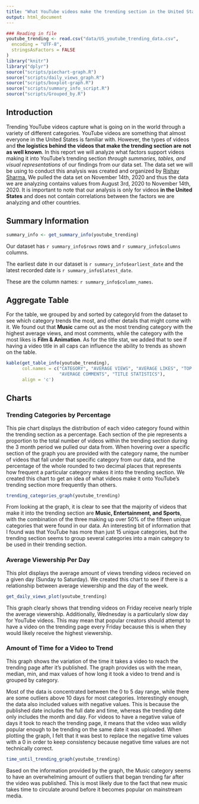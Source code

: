 ```yaml
---
title: "What YouTube videos make the trending section in the United States?"
output: html_document
---
```


```r
### Reading in file
youtube_trending <- read.csv("data/US_youtube_trending_data.csv",
  encoding = "UTF-8",
  stringsAsFactors = FALSE
)
library("knitr")
library("dplyr")
source("scripts/piechart-graph.R")
source("scripts/daily_views_graph.R")
source("scripts/boxplot-graph.R")
source("scripts/summary_info_script.R")
source("scripts/Grouped_by.R")
```
## Introduction

Trending YouTube videos capture what is going on in the world through a variety
of different categories. YouTube videos are something that almost everyone in 
the United States is familiar with. However, the types of videos and **the 
logistics behind the videos that make the trending section are not as 
well known**. In this report we will analyze what factors support videos making 
it into YouTube's trending section _through summaries, tables, and visual 
representations_ of our findings from our data set. The data set we will be
using to conduct this analysis was created and organized by 
[Rishav Sharma.](https://www.kaggle.com/rsrishav/youtube-trending-video-dataset?select=US_youtube_trending_data.csv)
We pulled the data set on November 14th, 2020 and thus the data we are analyzing
contains values from August 3rd, 2020 to November 14th, 2020. It is important
to note that our analysis is only for videos **in the United States** and does 
not contain correlations between the factors we are analyzing and other 
countries.

## Summary Information
```r
summary_info <- get_summary_info(youtube_trending)
```
Our dataset has `r summary_info$rows` rows and `r summary_info$columns` columns. 

The earliest date in our dataset is `r summary_info$earliest_date` and 
the latest recorded date is `r summary_info$latest_date`.

These are the column names: `r summary_info$column_names`.

## Aggregate Table
For the table, we grouped by and sorted by categoryId from the dataset to see which category 
trends the most, and other details that might come with it. We found out that 
**Music** came out as the most trending category with the highest average 
views, and most comments, while the category with the most likes is 
**Film & Animation**.
As for the title stat, we added that to see if having a video title in
all caps can influence the ability to trends as shown on the table.
```r
kable(get_table_info(youtube_trending),
      col.names = c("CATEGORY", "AVERAGE VIEWS", "AVERAGE LIKES", "TOP CHANNEL",
                    "AVERAGE COMMENTS", "TITLE STATISTICS"),
      align = 'c')
```

## Charts

### Trending Categories by Percentage
This pie chart displays the distribution of each video category found within the
trending section as a percentage. Each section of the pie represents a 
proportion to the total number of videos within the trending section during the 
3 month period we pulled our data from. When hovering over a specific section of
the graph you are provided with the category name, the number of videos that 
fall under that specific category from our data, and the percentage of the whole
rounded to two decimal places that represents how frequent a particular
category makes it into the trending section. We created this chart to get an 
idea of what videos make it onto YouTube's trending section more frequently than
others.

```r
trending_categories_graph(youtube_trending)
```

From looking at the graph, it is clear to see that the majority of videos that 
make it into the trending section are **Music, Entertainment, and Sports**, with
the combination of the three making up over 50% of the fifteen unique categories
that were found in our data. An interesting bit of information that I found was
that YouTube has more than just 15 unique categories, but the trending section
seems to group several categories into a main category to be used in their
trending section. 

### Average Viewership Per Day
This plot displays the average amount of views trending videos recieved on a given day (Sunday to Saturday). We created this chart to see if there is a relationship between average viewership and the day of the week. 

```r
get_daily_views_plot(youtube_trending)
```

This graph clearly shows that trending videos on Friday receive nearly triple the average viewership. Additionally, Wednesday is a particularly slow day for YouTube videos. This may mean that popular creators should attempt to have a video on the trending page every Friday because this is when they would likely receive the highest viewership.

### Amount of Time for a Video to Trend
This graph shows the variation of the time it takes a video to reach the
trending page after it’s published. The graph provides us with the mean, median,
min, and max values of how long it took a video to trend and is grouped by 
category.

Most of the data is concentrated between the 0 to 5 day range, while there are 
some outliers above 10 days for most categories. Interestingly enough, the data
also included values with negative values. This is because the published date
includes the full date and time, whereas the trending date only includes the 
month and day. For videos to have a negative value of days it took to reach the 
trending page, it means that the video was wildly popular enough to be trending 
on the same date it was uploaded. When plotting the graph, I felt that it was 
best to replace the negative time values with a 0 in order to keep consistency 
because negative time values are not technically correct.
```r
time_until_trending_graph(youtube_trending)
```
Based on the information provided by the graph, the Music category seems to have
an overwhelming amount of outliers that began trending far after the video was 
published. This is most likely due to the fact that new music takes time to 
circulate around before it becomes popular on mainstream media.